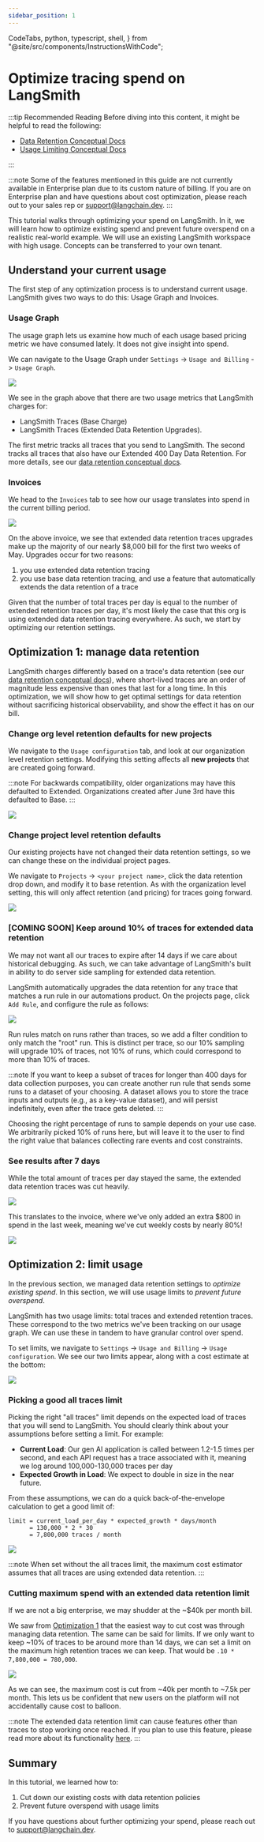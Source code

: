 ```yaml
---
sidebar_position: 1
---
```


  CodeTabs,
  python,
  typescript,
  shell,
} from "@site/src/components/InstructionsWithCode";

# Optimize tracing spend on LangSmith

:::tip Recommended Reading
Before diving into this content, it might be helpful to read the following:

- [Data Retention Conceptual Docs](../../concepts/usage_and_billing/data_retention_billing)
- [Usage Limiting Conceptual Docs](../../concepts/usage_and_billing/usage_limits#side-effects-of-extended-data-retention-traces-limit)

:::

:::note
Some of the features mentioned in this guide are not currently available in Enterprise plan due to its
custom nature of billing. If you are on Enterprise plan and have questions about cost optimization,
please reach out to your sales rep or support@langchain.dev.
:::

This tutorial walks through optimizing your spend on LangSmith. In it, we will learn how to optimize existing spend
and prevent future overspend on a realistic real-world example. We will use an existing LangSmith workspace with high usage.
Concepts can be transferred to your own tenant.

## Understand your current usage

The first step of any optimization process is to understand current usage. LangSmith gives two ways to do this: Usage Graph
and Invoices.

### Usage Graph

The usage graph lets us examine how much of each usage based pricing metric we have consumed lately. It does not give insight
into spend.

We can navigate to the Usage Graph under `Settings` -> `Usage and Billing` -> `Usage Graph`.

![](./static/p1usagegraph.png)

We see in the graph above that there are two usage metrics that LangSmith charges for:

- LangSmith Traces (Base Charge)
- LangSmith Traces (Extended Data Retention Upgrades).

The first metric tracks all traces that you send to LangSmith. The second tracks all traces that also have our Extended 400 Day Data Retention.
For more details, see our [data retention conceptual docs](../../concepts/usage_and_billing/data_retention_billing).

### Invoices

We head to the `Invoices` tab to see how our usage translates into spend in the current billing period.

![](./static/p1invoice.png)

On the above invoice, we see that extended data retention traces upgrades make up the majority of our nearly $8,000 bill for the
first two weeks of May. Upgrades occur for two reasons:

1. you use extended data retention tracing
2. you use base data retention tracing, and use a feature that automatically extends the data retention of a trace

Given that the number of total traces per day is equal to the number of extended retention traces per day, it's most likely the
case that this org is using extended data retention tracing everywhere. As such, we start by optimizing our retention settings.

## Optimization 1: manage data retention

LangSmith charges differently based on a trace's data retention (see our [data retention conceptual docs](../../concepts/usage_and_billing/data_retention_billing)),
where short-lived traces are an order of magnitude less expensive than ones that last for a long time. In this optimization, we will
show how to get optimal settings for data retention without sacrificing historical observability, and
show the effect it has on our bill.

### Change org level retention defaults for new projects

We navigate to the `Usage configuration` tab, and look at our organization level retention settings. Modifying this setting affects all **new projects** that are
created going forward.

:::note
For backwards compatibility, older organizations may have this defaulted to Extended. Organizations created after June 3rd
have this defaulted to Base.
:::

![](./static/p1orgretention.png)

### Change project level retention defaults

Our existing projects have not changed their data retention settings, so we can change these on the individual project pages.

We navigate to `Projects` -> `<your project name>`, click the data retention drop down, and modify it to base retention. As
with the organization level setting, this will only affect retention (and pricing) for traces going forward.

![](./static/p1projectretention.png)

### [COMING SOON] Keep around 10% of traces for extended data retention

We may not want all our traces to expire after 14 days if we care about historical debugging. As such, we can take advantage
of LangSmith's built in ability to do server side sampling for extended data retention.

LangSmith automatically upgrades the data retention for any trace that matches a run rule in our automations product. On the
projects page, click `Add Rule`, and configure the rule as follows:

![](./static/P1SampleTraces.png)

Run rules match on runs rather than traces, so we add a filter condition to only match the "root" run. This is distinct per trace,
so our 10% sampling will upgrade 10% of traces, not 10% of runs, which could correspond to more than 10% of traces.

:::note
If you want to keep a subset of traces for longer than 400 days for data collection purposes, you can create another run
rule that sends some runs to a dataset of your choosing. A dataset allows you to store the trace inputs and outputs (e.g., as a key-value dataset),
and will persist indefinitely, even after the trace gets deleted.
:::

Choosing the right percentage of runs to sample depends on your use case. We arbitrarily picked 10% of runs here, but will
leave it to the user to find the right value that balances collecting rare events and cost constraints.

### See results after 7 days

While the total amount of traces per day stayed the same, the extended data retention traces was cut heavily.

![](./static/p1endresultgraph.png)

This translates to the invoice, where we've only added an extra $800 in spend in the last week, meaning we've cut weekly
costs by nearly 80%!

![](./static/p1endresultinvoice.png)

## Optimization 2: limit usage

In the previous section, we managed data retention settings to _optimize existing spend_. In this section, we will
use usage limits to _prevent future overspend_.

LangSmith has two usage limits: total traces and extended retention traces. These correspond to the two metrics we've
been tracking on our usage graph. We can use these in tandem to have granular control over spend.

To set limits, we navigate to `Settings` -> `Usage and Billing` -> `Usage configuration`. We see our two limits appear, along
with a cost estimate at the bottom:

![](./static/p2usagelimitsempty.png)

### Picking a good all traces limit

Picking the right "all traces" limit depends on the expected load of traces that you will send to LangSmith. You should
clearly think about your assumptions before setting a limit. For example:

- **Current Load**: Our gen AI application is called between 1.2-1.5 times per second, and each API request has a trace associated with it,
  meaning we log around 100,000-130,000 traces per day
- **Expected Growth in Load**: We expect to double in size in the near future.

From these assumptions, we can do a quick back-of-the-envelope calculation to get a good limit of:

```
limit = current_load_per_day * expected_growth * days/month
      = 130,000 * 2 * 30
      = 7,800,000 traces / month
```

![](./static/p2alllimitonly.png)

:::note
When set without the all traces limit, the maximum cost estimator assumes that all traces are using extended data retention.
:::

### Cutting maximum spend with an extended data retention limit

If we are not a big enterprise, we may shudder at the ~$40k per month bill.

We saw from [Optimization 1](#optimization-1-manage-data-retention) that the easiest way to cut cost was through managing data retention.
The same can be said for limits. If we only want to keep ~10% of traces to be around more than 14 days, we can set a limit on the maximum
high retention traces we can keep. That would be `.10 * 7,800,000 = 780,000`.

![](./static/p2bothlimits.png)

As we can see, the maximum cost is cut from ~40k per month to ~7.5k per month. This lets us be confident that new
users on the platform will not accidentally cause cost to balloon.

:::note
The extended data retention limit can cause features other than traces to stop working once reached. If you plan to
use this feature, please read more about its functionality [here](../../concepts/usage_and_billing/usage_limits#side-effects-of-extended-data-retention-traces-limit).
:::

## Summary

In this tutorial, we learned how to:

1. Cut down our existing costs with data retention policies
2. Prevent future overspend with usage limits

If you have questions about further optimizing your spend, please reach out to support@langchain.dev.
